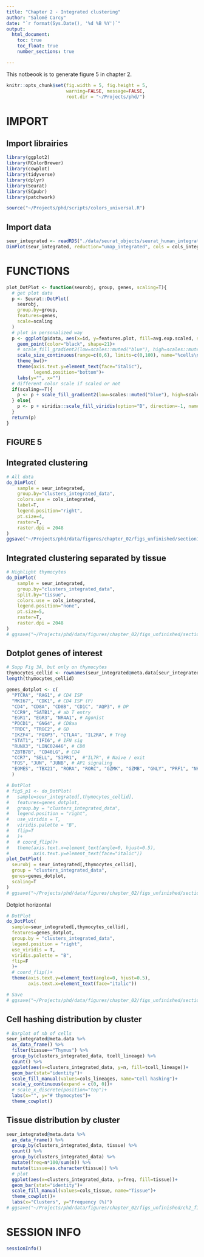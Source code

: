 ```yaml
---
title: "Chapter 2 - Integrated clustering"
author: "Salomé Carcy"
date: "`r format(Sys.Date(), '%d %B %Y')`"
output:
  html_document:
    toc: true
    toc_float: true
    number_sections: true

---
```

This notbeook is to generate figure 5 in chapter 2.

```r
knitr::opts_chunk$set(fig.width = 5, fig.height = 5,
                      warning=FALSE, message=FALSE,
                      root.dir = "~/Projects/phd/")
```




# IMPORT

## Import librairies
```r
library(ggplot2)
library(RColorBrewer)
library(cowplot)
library(tidyverse)
library(dplyr)
library(Seurat)
library(SCpubr)
library(patchwork)

source("~/Projects/phd/scripts/colors_universal.R")
```

## Import data
```r
seur_integrated <- readRDS("./data/seurat_objects/seurat_human_integrated_object_23_12_01.rds")
DimPlot(seur_integrated, reduction="umap_integrated", cols = cols_integrated)
```




# FUNCTIONS
```r
plot_DotPlot <- function(seurobj, group, genes, scaling=T){
  # get plot data
  p <- Seurat::DotPlot(
    seurobj,
    group.by=group,
    features=genes,
    scale=scaling
  )
  # plot in personalized way
  p <- ggplot(p$data, aes(x=id, y=features.plot, fill=avg.exp.scaled, size=pct.exp))+
    geom_point(color="black", shape=21)+
    # scale_fill_gradient2(low=scales::muted("blue"), high=scales::muted("red"), name="z-score\nnormalized\navg expression")+
    scale_size_continuous(range=c(0,6), limits=c(0,100), name="%cells\nexpressing\ngene")+
    theme_bw()+
    theme(axis.text.y=element_text(face="italic"),
          legend.position="bottom")+
    labs(y="", x="")
  # different color scale if scaled or not
  if(scaling==T){
    p <- p + scale_fill_gradient2(low=scales::muted("blue"), high=scales::muted("red"), name="z-score\nnormalized\navg expression")
  } else{
    p <- p + viridis::scale_fill_viridis(option="B", direction=-1, name="normalized\navg expression")
  }
  return(p)
}
```





## FIGURE 5

## Integrated clustering
```r
# All data
do_DimPlot(
    sample = seur_integrated,
    group.by="clusters_integrated_data",
    colors.use = cols_integrated,
    label=T,
    legend.position="right",
    pt.size=4,
    raster=T,
    raster.dpi = 2048
)
ggsave("~/Projects/phd/data/figures/chapter_02/figs_unfinished/section1/ch2_fig5_clusters.pdf", width=7, height=6)
```


## Integrated clustering separated by tissue
```r
# Highlight thymocytes
do_DimPlot(
    sample = seur_integrated,
    group.by="clusters_integrated_data",
    split.by="tissue",
    colors.use = cols_integrated,
    legend.position="none",
    pt.size=5,
    raster=T,
    raster.dpi = 2048
)
# ggsave("~/Projects/phd/data/figures/chapter_02/figs_unfinished/section1/ch2_fig5_clusters_by_tissue.pdf", width=18, height=6)
```


## Dotplot genes of interest
```r
# Supp Fig 3A, but only on thymocytes
thymocytes_cellid <- rownames(seur_integrated@meta.data[seur_integrated@meta.data$tissue=="Thymus",])
length(thymocytes_cellid)

genes_dotplot <- c(
  "PTCRA", "RAG1", # CD4 ISP
  "MKI67", "CDK1", # CD4 ISP (P)
  "CD4", "CD8A", "CD8B", "CD1C", "AQP3", # DP
  "CCR9", "SATB1", # ab T entry
  "EGR1", "EGR3", "NR4A1", # Agonist
  "PDCD1", "GNG4", # CD8aa
  "TRDC", "TRGC2", # GD
  "IKZF4", "FOXP3", "CTLA4", "IL2RA", # Treg
  "STAT1", "IFI6", # IFN sig
  "RUNX3", "LINC02446", # CD8
  "ZBTB7B", "CD40LG", # CD4
  "CCR7", "SELL", "S1PR1",  #"IL7R", # Naive / exit
  "FOS", "JUN", "JUNB", # AP1 signaling
  "EOMES", "TBX21", "RORA", "RORC", "GZMK", "GZMB", "GNLY", "PRF1", "NKG7", "KLRB1", "IFNG", "CCR6" # Effector
  )

# DotPlot
# fig5_p1 <- do_DotPlot(
#   sample=seur_integrated[,thymocytes_cellid],
#   features=genes_dotplot,
#   group.by = "clusters_integrated_data",
#   legend.position = "right",
#   use_viridis = T,
#   viridis.palette = "B",
#   flip=T
#   )+
#   # coord_flip()+
#   theme(axis.text.x=element_text(angle=0, hjust=0.5),
#         axis.text.y=element_text(face="italic"))
plot_DotPlot(
  seurobj = seur_integrated[,thymocytes_cellid],
  group = "clusters_integrated_data",
  genes=genes_dotplot,
  scaling=T
)
# ggsave("~/Projects/phd/data/figures/chapter_02/figs_unfinished/section1/ch2_fig5_markergenes_vertical_scaled.pdf", width=5, height=10)
```

Dotplot horizontal
```r
# DotPlot
do_DotPlot(
  sample=seur_integrated[,thymocytes_cellid],
  features=genes_dotplot,
  group.by = "clusters_integrated_data",
  legend.position = "right",
  use_viridis = T,
  viridis.palette = "B",
  flip=F
  )+
  # coord_flip()+
  theme(axis.text.y=element_text(angle=0, hjust=0.5),
        axis.text.x=element_text(face="italic"))

# Save
# ggsave("~/Projects/phd/data/figures/chapter_02/figs_unfinished/section1/ch2_fig5_markergenes_horizontal.pdf", width=12, height=5)
```


## Cell hashing distribution by cluster
```r
# Barplot of nb of cells
seur_integrated@meta.data %>%
  as_data_frame() %>%
  filter(tissue=="Thymus") %>%
  group_by(clusters_integrated_data, tcell_lineage) %>%
  count() %>%
  ggplot(aes(x=clusters_integrated_data, y=n, fill=tcell_lineage))+
  geom_bar(stat="identity")+
  scale_fill_manual(values=cols_lineages, name="Cell hashing")+
  scale_y_continuous(expand = c(0, 0))+
  # scale_x_discrete(position="top")+
  labs(x="", y="# thymocytes")+
  theme_cowplot()
```



## Tissue distribution by cluster
```r
seur_integrated@meta.data %>%
  as_data_frame() %>%
  group_by(clusters_integrated_data, tissue) %>%
  count() %>%
  group_by(clusters_integrated_data) %>%
  mutate(freq=n*100/sum(n)) %>%
  mutate(tissue=as.character(tissue)) %>%
  # plot
  ggplot(aes(x=clusters_integrated_data, y=freq, fill=tissue))+
  geom_bar(stat="identity")+
  scale_fill_manual(values=cols_tissue, name="Tissue")+
  theme_cowplot()+
  labs(x="Clusters", y="Frequency (%)")
# ggsave("~/Projects/phd/data/figures/chapter_02/figs_unfinished/ch2_fig5_tissue_distribution.pdf", width=7, height=4)
```





# SESSION INFO
```r
sessionInfo()
```


